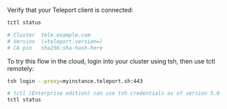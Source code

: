 Verify that your Teleport client is connected:

```bash
tctl status

# Cluster  tele.example.com
# Version  (=teleport.version=)
# CA pin   sha256:sha-hash-here
```

<Admonition type="note" title="Connecting to the cloud">
To try this flow in the cloud, login into your cluster using tsh, then use tctl remotely:

```bash
tsh login --proxy=myinstance.teleport.sh:443

# tctl (Enterprise edition) can use tsh credentials as of version 5.0
tctl status
```

</Admonition>
